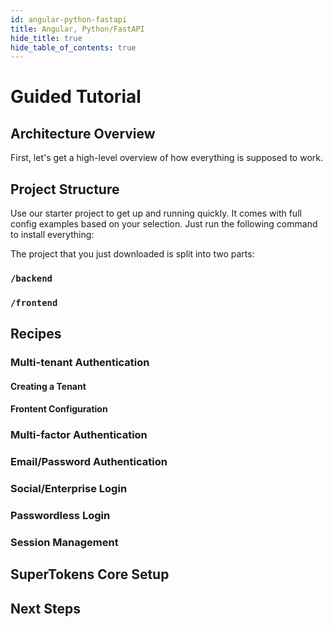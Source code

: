 ```yaml
---
id: angular-python-fastapi
title: Angular, Python/FastAPI
hide_title: true
hide_table_of_contents: true
---
```





# Guided Tutorial 

<GuideIntro />

## Architecture Overview

First, let's get a high-level overview of how everything is supposed to work. 

<ArchitectureWithSdk />

## Project Structure

Use our starter project to get up and running quickly. It comes with full config examples 
based on your selection. Just run the following command to install everything:

<GuideExampleAppInstallCommand />

The project that you just downloaded is split into two parts:

### `/backend`

<BackendProjectStructure />

### `/frontend`

<FrontendProjectStructure />

## Recipes

<RecipesIntro />

<GuideCondition match="isMtaRecipeVisible">

### Multi-tenant Authentication

<PaidFeatureWarningMta />

<RecipeMtaInfo />

#### Creating a Tenant

<RecipeMtaBackendConfig />

<RecipeMtaDashboardCustomization />

#### Frontent Configuration

<RecipeMtaFrontendConfig />

</GuideCondition>

<GuideCondition match="isMfaRecipeVisible">

### Multi-factor Authentication

<PaidFeatureWarningMfa />

<RecipeMfaInfo />

<RecipeMfaConfig />

</GuideCondition>

<GuideCondition match="isEmailPasswordRecipeVisible">
  

### Email/Password Authentication

<RecipeEmailPasswordInfo />

</GuideCondition>

<GuideCondition match="isThirdPartyRecipeVisible">

### Social/Enterprise Login 

<RecipeSocialLoginInfo />

</GuideCondition>

<GuideCondition match="isPasswordlessRecipeVisible">

### Passwordless Login

<RecipePasswordlessInfo />

</GuideCondition>

<CustomUIHighlight />

### Session Management 

<SessionManagement />

<GuideCondition match="isMfaRecipeVisible">

<RecipeMfaSessionVerification />

</GuideCondition>


## SuperTokens Core Setup

<SuperTokensCoreSetup />

## Next Steps

<GuideNextSteps />


